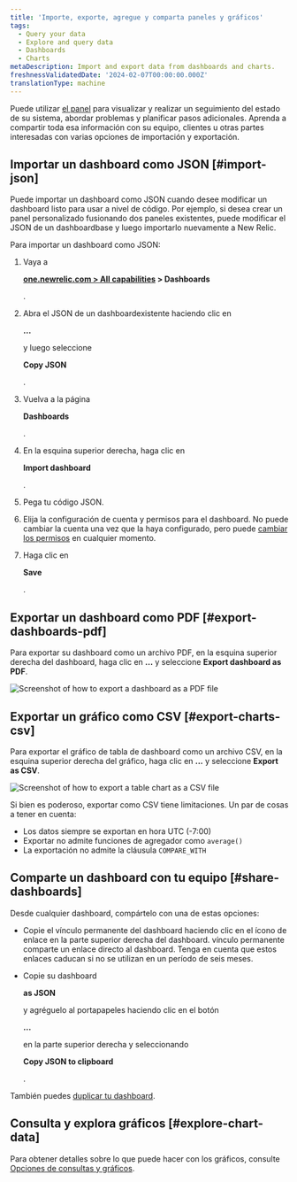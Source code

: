 ```yaml
---
title: 'Importe, exporte, agregue y comparta paneles y gráficos'
tags:
  - Query your data
  - Explore and query data
  - Dashboards
  - Charts
metaDescription: Import and export data from dashboards and charts.
freshnessValidatedDate: '2024-02-07T00:00:00.000Z'
translationType: machine
---
```




Puede utilizar [el panel](/docs/query-your-data/explore-query-data/dashboards/introduction-dashboards/) para visualizar y realizar un seguimiento del estado de su sistema, abordar problemas y planificar pasos adicionales. Aprenda a compartir toda esa información con su equipo, clientes u otras partes interesadas con varias opciones de importación y exportación.

## Importar un dashboard como JSON [#import-json]

Puede importar un dashboard como JSON cuando desee modificar un dashboard listo para usar a nivel de código. Por ejemplo, si desea crear un panel personalizado fusionando dos paneles existentes, puede modificar el JSON de un dashboardbase y luego importarlo nuevamente a New Relic.

Para importar un dashboard como JSON:

1. Vaya a

   <DoNotTranslate>**[one.newrelic.com > All capabilities](https://one.newrelic.com/all-capabilities) > Dashboards**</DoNotTranslate>

   .

2. Abra el JSON de un dashboardexistente haciendo clic en

   <DoNotTranslate>**...**</DoNotTranslate>

   y luego seleccione

   <DoNotTranslate>**Copy JSON**</DoNotTranslate>

   .

3. Vuelva a la página

   <DoNotTranslate>**Dashboards**</DoNotTranslate>

   .

4. En la esquina superior derecha, haga clic en

   <DoNotTranslate>**Import dashboard**</DoNotTranslate>

   .

5. Pega tu código JSON.

6. Elija la configuración de cuenta y permisos para el dashboard. No puede cambiar la cuenta una vez que la haya configurado, pero puede [cambiar los permisos](/docs/query-your-data/explore-query-data/dashboards/manage-your-dashboard/#dash-settings) en cualquier momento.

7. Haga clic en

   <DoNotTranslate>**Save**</DoNotTranslate>

   .

## Exportar un dashboard como PDF [#export-dashboards-pdf]

Para exportar su dashboard como un archivo PDF, en la esquina superior derecha del dashboard, haga clic en <DoNotTranslate>**...**</DoNotTranslate> y seleccione <DoNotTranslate>**Export dashboard as PDF**</DoNotTranslate>.

<img
  title="Export dashboard as PDF"
  alt="Screenshot of how to export a dashboard as a PDF file"
  src={dashboardsExportPdf}
/>

## Exportar un gráfico como CSV [#export-charts-csv]

Para exportar el gráfico de tabla de dashboard como un archivo CSV, en la esquina superior derecha del gráfico, haga clic en <DoNotTranslate>**...**</DoNotTranslate> y seleccione <DoNotTranslate>**Export as CSV**</DoNotTranslate>.

<img
  title="Export chart as CSV"
  alt="Screenshot of how to export a table chart as a CSV file"
  src={dashboardsExportCsv}
/>

Si bien es poderoso, exportar como CSV tiene limitaciones. Un par de cosas a tener en cuenta:

* Los datos siempre se exportan en hora UTC (-7:00)
* Exportar no admite funciones de agregador como `average()`
* La exportación no admite la cláusula `COMPARE_WITH`

## Comparte un dashboard con tu equipo [#share-dashboards]

Desde cualquier dashboard, compártelo con una de estas opciones:

* Copie el vínculo permanente del dashboard haciendo clic en el ícono de enlace en la parte superior derecha del dashboard. vínculo permanente comparte un enlace directo al dashboard. Tenga en cuenta que estos enlaces caducan si no se utilizan en un período de seis meses.

* Copie su dashboard

  <DoNotTranslate>**as JSON**</DoNotTranslate>

  y agréguelo al portapapeles haciendo clic en el botón

  <DoNotTranslate>**...**</DoNotTranslate>

  en la parte superior derecha y seleccionando

  <DoNotTranslate>**Copy JSON to clipboard**</DoNotTranslate>

  .

También puedes [duplicar tu dashboard](/docs/query-your-data/explore-query-data/dashboards/introduction-dashboards/#dashboards-clone).

## Consulta y explora gráficos [#explore-chart-data]

Para obtener detalles sobre lo que puede hacer con los gráficos, consulte [Opciones de consultas y gráficos](/docs/new-relic-solutions/new-relic-one/ui-data/basic-ui-features/#data-analysis).